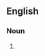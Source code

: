 {{also|Maddocks}}

==English==

===Noun===
{{head|en|noun plural form}}

# {{plural of|maddock|lang=en}}